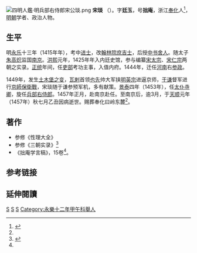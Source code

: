 [[File:四明人鑑·明兵部右侍郎宋公琰.png|thumb]]
'''宋琰''' （{{bd|？||1457年}}）。字'''廷玉'''，号'''拙庵'''，浙江[[奉化|奉化]]人<ref name="song">{{cite web|url=http://www1.fhnews.com.cn/gb/node2/node6/node86/node96/userobject1ai8129.html|title=兵部右侍郎宋琰|publisher=奉化新闻|date=2006年12月14日|accessdate=2014-09-16|language=zh-CN|archive-date=2007-11-27|archive-url=https://web.archive.org/web/20071127121530/http://www.fhnews.com.cn/gb/node2/node6/node86/node96/userobject1ai8129.html|dead-url=yes}}</ref>，[[明朝|明朝]]学者、政治人物。

==生平==
明[[永乐|永乐]]十三年（1415年年），考中[[进士|进士]]，改[[翰林院|翰林院]][[庶吉士|庶吉士]]，后授[[中书舍人|中书舍人]]。随太子[[朱高炽|朱高炽]]监国[[南京|南京]]。[[洪熙|洪熙]]元年，1425年年入内廷史馆，参与编纂[[宋太宗|宋太宗]]、[[宋仁宗|宋仁宗]]两朝之实录。[[正统_(年号)|正统]]年间，任[[吏部|吏部]]考功主事，入值内府。1444年，迁任[[河南|河南]]右[[参政|参政]]。

1449年，发生[[土木堡之变|土木堡之变]]，[[瓦剌|瓦剌]]首领[[也先|也先]]帅大军挟[[明英宗|明英宗]]进逼京师，[[于谦|于谦]]督军进行[[京師保衛戰|京師保衛戰]]，宋琰随于谦参预军机，多有献策。[[景泰|景泰]]四年（1453年），任[[太仆寺卿|太仆寺卿]]，旋任[[兵部侍郎|兵部右侍郎]]。1457年正月，赴南京赴任。至南京后，逾3月，于[[天顺_(明朝)|天顺]]元年（1457年）秋七月乙丑因病逝世。赐葬奉化曰岭东麓<ref name="song"/>。

==著作==
* 参修《性理大全》
* 参修《三朝实录》<ref>{{cite web |url=http://szb.fh.gov.cn/index.php/zlcl/267--1988.html |title=概 述（《奉化市志（1988）》） |publisher=奉化史志 |date=2010-12-28 |accessdate=2014-09-16 |language=zh-CN }}{{dead link|date=2017年12月 |bot=InternetArchiveBot |fix-attempted=yes }}</ref>
* 《拙庵学言稿》，15卷<ref name="song"/>。

==参考链接==
{{reflist|2}}

==延伸閱讀==
{{Wikisource further reading}}

{{永樂十三年乙未科殿試金榜}}

{{Authority control}}

{{DEFAULTSORT:}}
[[Category:奉化人|S]]
[[Category:明朝太仆寺卿|S]]
[[Category:明朝兵部侍郎|S]]
[[Category:永樂十二年甲午科舉人|Category:永樂十二年甲午科舉人]]